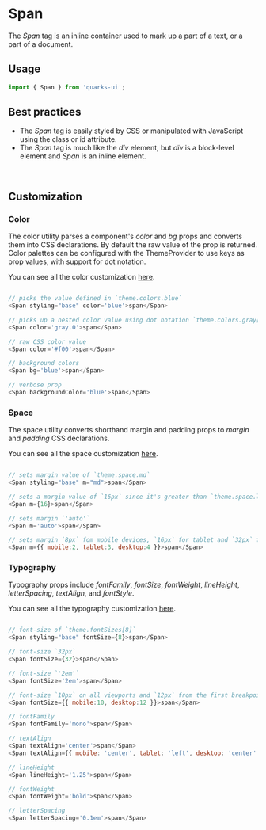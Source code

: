 <Meta title="Typography/Span/Get started" />

# Span

The _Span_ tag is an inline container used to mark up a part of a text, or a part of a document.

## Usage

```javascript
import { Span } from 'quarks-ui';
```

## Best practices

-   The _Span_ tag is easily styled by CSS or manipulated with JavaScript using the class or id attribute.
-   The _Span_ tag is much like the _div_ element, but _div_ is a block-level element and _Span_ is an inline element.

<br/>

## Customization

### Color

The color utility parses a component's _color_ and _bg_ props and converts them into CSS declarations. By default the raw value of the prop is returned. Color palettes can be configured with the ThemeProvider to use keys as prop values, with support for dot notation.

You can see all the color customization [here](https://styled-system.com/api/#color).

```javascript

// picks the value defined in `theme.colors.blue`
<Span styling="base" color='blue'>span</Span>

// picks up a nested color value using dot notation `theme.colors.gray[0]`
<Span color='gray.0'>span</Span>

// raw CSS color value
<Span color='#f00'>span</Span>

// background colors
<Span bg='blue'>span</Span>

// verbose prop
<Span backgroundColor='blue'>span</Span>
```

### Space

The space utility converts shorthand margin and padding props to _margin_ and _padding_ CSS declarations.

You can see all the space customization [here](https://styled-system.com/api#space).

```javascript

// sets margin value of `theme.space.md`
<Span styling="base" m="md">span</Span>

// sets a margin value of `16px` since it's greater than `theme.space.length`
<Span m={16}>span</Span>

// sets margin `'auto'`
<Span m='auto'>span</Span>

// sets margin `8px` fom mobile devices, `16px` for tablet and `32px` for desktop from the first breakpoint and up
<Span m={{ mobile:2, tablet:3, desktop:4 }}>span</Span>
```

### Typography

Typography props include _fontFamily_, _fontSize_, _fontWeight_, _lineHeight_, _letterSpacing_, _textAlign_, and _fontStyle_.

You can see all the typography customization [here](https://styled-system.com/api/#typography).

```javascript

// font-size of `theme.fontSizes[8]`
<Span styling="base" fontSize={8}>span</Span>

// font-size `32px`
<Span fontSize={32}>span</Span>

// font-size `'2em'`
<Span fontSize='2em'>span</Span>

// font-size `10px` on all viewports and `12px` from the first breakpoint and up
<Span fontSize={{ mobile:10, desktop:12 }}>span</Span>

// fontFamily
<Span fontFamily='mono'>span</Span>

// textAlign
<Span textAlign='center'>span</Span>
<Span textAlign={{ mobile: 'center', tablet: 'left', desktop: 'center' }}>span</Span>

// lineHeight
<Span lineHeight='1.25'>span</Span>

// fontWeight
<Span fontWeight='bold'>span</Span>

// letterSpacing
<Span letterSpacing='0.1em'>span</Span>
```
